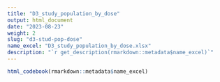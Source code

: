 ```yaml
---
title: "D3_study_population_by_dose"
output: html_document
date: "2023-08-23"
weight: 2
slug: "d3-stud-pop-dose"
name_excel: "D3_study_population_by_dose.xlsx"
description: "`r get_description(rmarkdown::metadata$name_excel)`"
---
```


```r
html_codebook(rmarkdown::metadata$name_excel)
```
